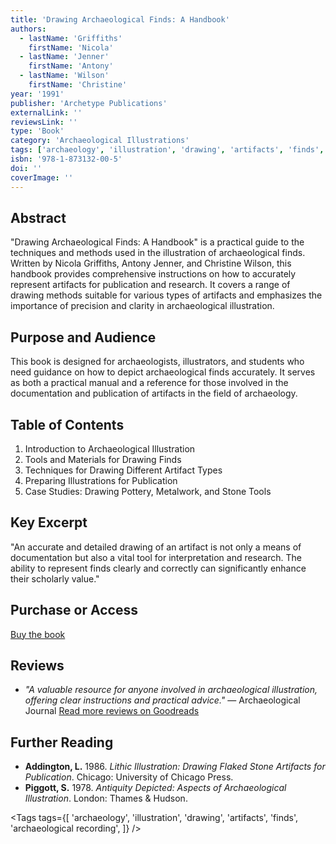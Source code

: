 ```yaml
---
title: 'Drawing Archaeological Finds: A Handbook'
authors:
  - lastName: 'Griffiths'
    firstName: 'Nicola'
  - lastName: 'Jenner'
    firstName: 'Antony'
  - lastName: 'Wilson'
    firstName: 'Christine'
year: '1991'
publisher: 'Archetype Publications'
externalLink: ''
reviewsLink: ''
type: 'Book'
category: 'Archaeological Illustrations'
tags: ['archaeology', 'illustration', 'drawing', 'artifacts', 'finds', 'archaeological recording']
isbn: '978-1-873132-00-5'
doi: ''
coverImage: ''
---
```


## Abstract

"Drawing Archaeological Finds: A Handbook" is a practical guide to the techniques and methods used in the illustration of archaeological finds. Written by Nicola Griffiths, Antony Jenner, and Christine Wilson, this handbook provides comprehensive instructions on how to accurately represent artifacts for publication and research. It covers a range of drawing methods suitable for various types of artifacts and emphasizes the importance of precision and clarity in archaeological illustration.

## Purpose and Audience

This book is designed for archaeologists, illustrators, and students who need guidance on how to depict archaeological finds accurately. It serves as both a practical manual and a reference for those involved in the documentation and publication of artifacts in the field of archaeology.

## Table of Contents

1. Introduction to Archaeological Illustration
2. Tools and Materials for Drawing Finds
3. Techniques for Drawing Different Artifact Types
4. Preparing Illustrations for Publication
5. Case Studies: Drawing Pottery, Metalwork, and Stone Tools

## Key Excerpt

"An accurate and detailed drawing of an artifact is not only a means of documentation but also a vital tool for interpretation and research. The ability to represent finds clearly and correctly can significantly enhance their scholarly value."

## Purchase or Access

[Buy the book](https://www.archetype.co.uk/publication-details.php?id=19)

## Reviews

- _"A valuable resource for anyone involved in archaeological illustration, offering clear instructions and practical advice."_ — Archaeological Journal
  [Read more reviews on Goodreads](https://www.goodreads.com/book/show/234567)

## Further Reading

- **Addington, L.** 1986. _Lithic Illustration: Drawing Flaked Stone Artifacts for Publication_. Chicago: University of Chicago Press.
- **Piggott, S.** 1978. _Antiquity Depicted: Aspects of Archaeological Illustration_. London: Thames & Hudson.

<Tags
  tags={[
    'archaeology',
    'illustration',
    'drawing',
    'artifacts',
    'finds',
    'archaeological recording',
  ]}
/>
